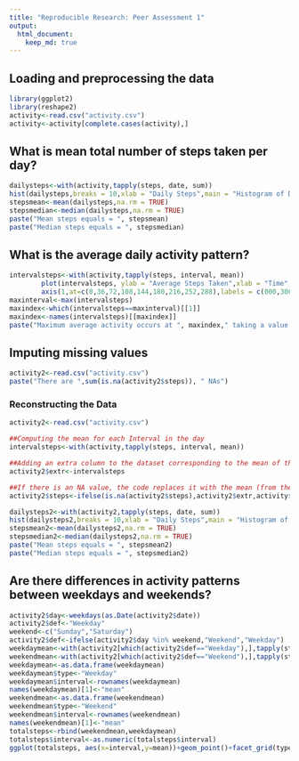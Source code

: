 ```yaml
---
title: "Reproducible Research: Peer Assessment 1"
output: 
  html_document:
    keep_md: true
---
```



## Loading and preprocessing the data
```r
library(ggplot2)
library(reshape2)
activity<-read.csv("activity.csv")
activity<-activity[complete.cases(activity),]

```

## What is mean total number of steps taken per day?
```r
dailysteps<-with(activity,tapply(steps, date, sum))
hist(dailysteps,breaks = 10,xlab = "Daily Steps",main = "Histogram of Daily Steps Taken")
stepsmean<-mean(dailysteps,na.rm = TRUE)
stepsmedian<-median(dailysteps,na.rm = TRUE)
paste("Mean steps equals = ", stepsmean)
paste("Median steps equals = ", stepsmedian)
```


## What is the average daily activity pattern?
```r
intervalsteps<-with(activity,tapply(steps, interval, mean))
        plot(intervalsteps, ylab = "Average Steps Taken",xlab = "Time",main = "Average Daily Activity Pattern",xaxt="n")
        axis(1,at=c(0,36,72,108,144,180,216,252,288),labels = c(000,300,600,900,1200,1500,1800,2100,2400))
maxinterval<-max(intervalsteps)
maxindex<-which(intervalsteps==maxinterval)[[1]]
maxindex<-names(intervalsteps)[[maxindex]]
paste("Maximum average activity occurs at ", maxindex," taking a value of ",maxinterval, " average steps!")
```


## Imputing missing values
```r
activity2<-read.csv("activity.csv")
paste("There are ",sum(is.na(activity2$steps)), " NAs")
```
### Reconstructing the Data
```r
activity2<-read.csv("activity.csv")

##Computing the mean for each Interval in the day
intervalsteps<-with(activity,tapply(steps, interval, mean))

##Adding an extra column to the dataset corresponding to the mean of the specified interval
activity2$extr<-intervalsteps

##If there is an NA value, the code replaces it with the mean (from the 4th column)
activity2$steps<-ifelse(is.na(activity2$steps),activity2$extr,activity$steps) 
```

```r
dailysteps2<-with(activity2,tapply(steps, date, sum))
hist(dailysteps2,breaks = 10,xlab = "Daily Steps",main = "Histogram of Daily Steps Taken (adjusted NA values)")
stepsmean2<-mean(dailysteps2,na.rm = TRUE)
stepsmedian2<-median(dailysteps2,na.rm = TRUE)
paste("Mean steps equals = ", stepsmean2)
paste("Median steps equals = ", stepsmedian2)
```

## Are there differences in activity patterns between weekdays and weekends?
```r
activity2$day<-weekdays(as.Date(activity2$date))
activity2$def<-"Weekday"
weekend<-c("Sunday","Saturday")
activity2$def<-ifelse(activity2$day %in% weekend,"Weekend","Weekday")
weekdaymean<-with(activity2[which(activity2$def=="Weekday"),],tapply(steps,interval,mean))
weekendmean<-with(activity2[which(activity2$def=="Weekend"),],tapply(steps,interval,mean))
weekdaymean<-as.data.frame(weekdaymean)
weekdaymean$type<-"Weekday"
weekdaymean$interval<-rownames(weekdaymean)
names(weekdaymean)[1]<-"mean"
weekendmean<-as.data.frame(weekendmean)
weekendmean$type<-"Weekend"
weekendmean$interval<-rownames(weekendmean)
names(weekendmean)[1]<-"mean"
totalsteps<-rbind(weekendmean,weekdaymean)
totalsteps$interval<-as.numeric(totalsteps$interval)
ggplot(totalsteps, aes(x=interval,y=mean))+geom_point()+facet_grid(type~.)+labs(title = "Average Steps by Interval",x="Interval",y="Average Steps Taken")
```

